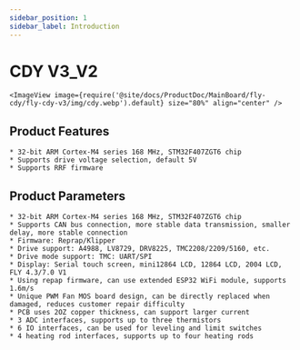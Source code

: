 ```yaml
---
sidebar_position: 1
sidebar_label: Introduction
---
```


# CDY V3_V2

    <ImageView image={require('@site/docs/ProductDoc/MainBoard/fly-cdy/fly-cdy-v3/img/cdy.webp').default} size="80%" align="center" />

## Product Features

    * 32-bit ARM Cortex-M4 series 168 MHz, STM32F407ZGT6 chip
    * Supports drive voltage selection, default 5V
    * Supports RRF firmware

## Product Parameters

    * 32-bit ARM Cortex-M4 series 168 MHz, STM32F407ZGT6 chip
    * Supports CAN bus connection, more stable data transmission, smaller delay, more stable connection
    * Firmware: Reprap/Klipper
    * Drive support: A4988, LV8729, DRV8225, TMC2208/2209/5160, etc.
    * Drive mode support: TMC: UART/SPI
    * Display: Serial touch screen, mini12864 LCD, 12864 LCD, 2004 LCD, FLY 4.3/7.0 V1
    * Using repap firmware, can use extended ESP32 WiFi module, supports 1.6m/s
    * Unique PWM Fan MOS board design, can be directly replaced when damaged, reduces customer repair difficulty
    * PCB uses 2OZ copper thickness, can support larger current
    * 3 ADC interfaces, supports up to three thermistors
    * 6 IO interfaces, can be used for leveling and limit switches
    * 4 heating rod interfaces, supports up to four heating rods